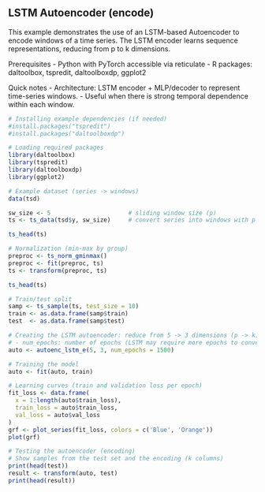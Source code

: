 ## LSTM Autoencoder (encode)

This example demonstrates the use of an LSTM-based Autoencoder to encode windows of a time series. The LSTM encoder learns sequence representations, reducing from p to k dimensions.

Prerequisites
- Python with PyTorch accessible via reticulate
- R packages: daltoolbox, tspredit, daltoolboxdp, ggplot2

Quick notes
- Architecture: LSTM encoder + MLP/decoder to represent time-series windows.
- Useful when there is strong temporal dependence within each window.

```r
# Installing example dependencies (if needed)
#install.packages("tspredit")
#install.packages("daltoolboxdp")
```

```r
# Loading required packages
library(daltoolbox)
library(tspredit)
library(daltoolboxdp)
library(ggplot2)
```

```r
# Example dataset (series -> windows)
data(tsd)

sw_size <- 5                      # sliding window size (p)
ts <- ts_data(tsd$y, sw_size)     # convert series into windows with p columns

ts_head(ts)
```

```r
# Normalization (min-max by group)
preproc <- ts_norm_gminmax()
preproc <- fit(preproc, ts)
ts <- transform(preproc, ts)

ts_head(ts)
```

```r
# Train/test split
samp <- ts_sample(ts, test_size = 10)
train <- as.data.frame(samp$train)
test  <- as.data.frame(samp$test)
```

```r
# Creating the LSTM autoencoder: reduce from 5 -> 3 dimensions (p -> k)
# - num_epochs: number of epochs (LSTM may require more epochs to converge)
auto <- autoenc_lstm_e(5, 3, num_epochs = 1500)

# Training the model
auto <- fit(auto, train)
```

```r
# Learning curves (train and validation loss per epoch)
fit_loss <- data.frame(
  x = 1:length(auto$train_loss),
  train_loss = auto$train_loss,
  val_loss = auto$val_loss
)
grf <- plot_series(fit_loss, colors = c('Blue', 'Orange'))
plot(grf)
```

```r
# Testing the autoencoder (encoding)
# Show samples from the test set and the encoding (k columns)
print(head(test))
result <- transform(auto, test)
print(head(result))
```

